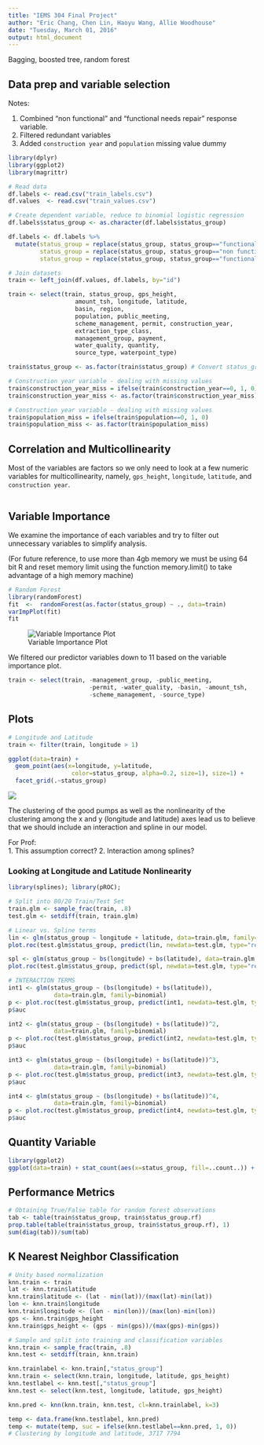 ```yaml
---
title: "IEMS 304 Final Project"
author: "Eric Chang, Chen Lin, Haoyu Wang, Allie Woodhouse"
date: "Tuesday, March 01, 2016"
output: html_document
---
```


Bagging, boosted tree, random forest


## Data prep and variable selection

Notes:

1. Combined "non functional" and "functional needs repair" response variable.
2. Filtered redundant variables
3. Added `construction year` and `population` missing value dummy

```r
library(dplyr)
library(ggplot2)
library(magrittr)

# Read data
df.labels <- read.csv("train_labels.csv")
df.values  <- read.csv("train_values.csv")

# Create dependent variable, reduce to binomial logistic regression 
df.labels$status_group <- as.character(df.labels$status_group)

df.labels <- df.labels %>%
  mutate(status_group = replace(status_group, status_group=="functional", 1),
         status_group = replace(status_group, status_group=="non functional", 0),
         status_group = replace(status_group, status_group=="functional needs repair", 0))

# Join datasets
train <- left_join(df.values, df.labels, by="id")

train <- select(train, status_group, gps_height,
                   amount_tsh, longitude, latitude,
                   basin, region, 
                   population, public_meeting, 
                   scheme_management, permit, construction_year,
                   extraction_type_class,
                   management_group, payment,
                   water_quality, quantity,
                   source_type, waterpoint_type)

train$status_group <- as.factor(train$status_group) # Convert status_group to factor for regression

# Construction year variable - dealing with missing values
train$construction_year_miss = ifelse(train$construction_year==0, 1, 0)
train$construction_year_miss <- as.factor(train$construction_year_miss)

# Construction year variable - dealing with missing values
train$population_miss = ifelse(train$population==0, 1, 0)
train$population_miss <- as.factor(train$population_miss)
```

\newpage

## Correlation and Multicollinearity

Most of the variables are factors so we only need to look at a few numeric variables for multicollinearity, namely, `gps_height`, `longitude`, `latitude`, and `construction year`.

```r


```


## Variable Importance

We examine the importance of each variables and try to filter out unnecessary variables to simplify analysis.

(For future reference, to use more than 4gb memory we must be using 64 bit R and reset memory limit using the function memory.limit() to take advantage of a high memory machine)

```r
# Random Forest
library(randomForest)
fit  <-  randomForest(as.factor(status_group) ~ ., data=train)
varImpPlot(fit)
fit
```
![Variable Importance Plot](VarImpPlot.png)

We filtered our predictor variables down to 11 based on the variable importance plot.

```r
train <- select(train, -management_group, -public_meeting,
                       -permit, -water_quality, -basin, -amount_tsh,
                       -scheme_management, -source_type)
```

\newpage

## Plots

```r
# Longitude and Latitude
train <- filter(train, longitude > 1)

ggplot(data=train) + 
  geom_point(aes(x=longitude, y=latitude, 
                  color=status_group, alpha=0.2, size=1), size=1) +
  facet_grid(.~status_group)
```
![](LongLat.png)

The clustering of the good pumps as well as the nonlinearity of the clustering among the x and y (longitude and latitude) axes lead us to believe that we should include an interaction and spline in our model.   

For Prof:   
1. This assumption correct?
2. Interaction among splines?

### Looking at Longitude and Latitude Nonlinearity

```r
library(splines); library(pROC);

# Split into 80/20 Train/Test Set
train.glm <- sample_frac(train, .8)
test.glm <- setdiff(train, train.glm)

# Linear vs. Spline terms
lin <- glm(status_group ~ longitude + latitude, data=train.glm, family=binomial)
plot.roc(test.glm$status_group, predict(lin, newdata=test.glm, type="response"))

spl <- glm(status_group ~ bs(longitude) + bs(latitude), data=train.glm, family=binomial)
plot.roc(test.glm$status_group, predict(spl, newdata=test.glm, type="response"))

# INTERACTION TERMS
int1 <- glm(status_group ~ (bs(longitude) + bs(latitude)), 
             data=train.glm, family=binomial)
p <- plot.roc(test.glm$status_group, predict(int1, newdata=test.glm, type="response"))
p$auc

int2 <- glm(status_group ~ (bs(longitude) + bs(latitude))^2, 
             data=train.glm, family=binomial)
p <- plot.roc(test.glm$status_group, predict(int2, newdata=test.glm, type="response"))
p$auc

int3 <- glm(status_group ~ (bs(longitude) + bs(latitude))^3, 
             data=train.glm, family=binomial)
p <- plot.roc(test.glm$status_group, predict(int3, newdata=test.glm, type="response"))
p$auc

int4 <- glm(status_group ~ (bs(longitude) + bs(latitude))^4, 
             data=train.glm, family=binomial)
p <- plot.roc(test.glm$status_group, predict(int4, newdata=test.glm, type="response"))
p$auc
```

## Quantity Variable
```r
library(ggplot2)
ggplot(data=train) + stat_count(aes(x=status_group, fill=..count..)) + facet_grid(. ~ quantity)
```

\newpage

## Performance Metrics
```r
# Obtaining True/False table for random forest observations
tab <- table(train$status_group, train$status_group.rf)
prop.table(table(train$status_group, train$status_group.rf), 1)
sum(diag(tab))/sum(tab)
```

## K Nearest Neighbor Classification
```r
# Unity based normalization
knn.train <- train
lat <- knn.train$latitude
knn.train$latitude <- (lat - min(lat))/(max(lat)-min(lat))
lon <- knn.train$longitude
knn.train$longitude <- (lon - min(lon))/(max(lon)-min(lon))
gps <- knn.train$gps_height
knn.train$gps_height <- (gps - min(gps))/(max(gps)-min(gps))

# Sample and split into training and classification variables
knn.train <- sample_frac(train, .8)
knn.test <- setdiff(train, knn.train)

knn.trainlabel <- knn.train[,"status_group"]
knn.train <- select(knn.train, longitude, latitude, gps_height)
knn.testlabel <- knn.test[,"status_group"]
knn.test <- select(knn.test, longitude, latitude, gps_height)

knn.pred <- knn(knn.train, knn.test, cl=knn.trainlabel, k=3)

temp <- data.frame(knn.testlabel, knn.pred)
temp <- mutate(temp, suc = ifelse(knn.testlabel==knn.pred, 1, 0))
# Clustering by longitude and latitude, 3717 7794
```
















